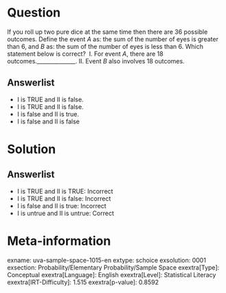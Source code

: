 Question
========

If you roll up two pure dice at the same time then there are 36 possible outcomes. Define the event *A* as: the sum of the number of eyes is greater than 6, and *B* as: the sum of the number of eyes is less than 6. Which statement below is correct? \ I. For event *A*, there are 18 outcomes.______________. II. Event *B* also involves 18 outcomes.

Answerlist
----------

* I is TRUE and II is false.
* I is TRUE and II is false.
* I is false and II is true.
* I is false and II is false

Solution
========

Answerlist
----------

* I is TRUE and II is TRUE: Incorrect
* I is TRUE and II is false: Incorrect
* I is false and II is true: Incorrect
* I is untrue and II is untrue: Correct

Meta-information
================
exname: uva-sample-space-1015-en
extype: schoice
exsolution: 0001
exsection: Probability/Elementary Probability/Sample Space
exextra[Type]: Conceptual
exextra[Language]: English
exextra[Level]: Statistical Literacy
exextra[IRT-Difficulty]: 1.515
exextra[p-value]: 0.8592
